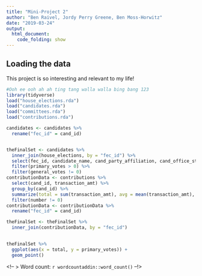 ```yaml
---
title: "Mini-Project 2"
author: "Ben Raivel, Jordy Perry Greene, Ben Moss-Horwitz"
date: "2019-03-24"
output: 
  html_document:
    code_folding: show
---
```



## Loading the data

This project is so interesting and relevant to my life!

```r
#Ooh ee ooh ah ah ting tang walla walla bing bang 123
library(tidyverse)
load("house_elections.rda")
load("candidates.rda")
load("committees.rda")
load("contributions.rda")
```


```r
candidates <- candidates %>%
  rename("fec_id" = cand_id)
```

```r

```

```r
theFinalSet <- candidates %>%
  inner_join(house_elections, by = "fec_id") %>%
  select(fec_id, candidate_name, cand_party_affiliation, cand_office_state, incumbent, primary_votes, general_votes, ge_winner) %>%
  filter(primary_votes > 0) %>%
  filter(general_votes != 0)
contributionData <- contributions %>%
  select(cand_id, transaction_amt) %>%
  group_by(cand_id) %>%
  summarize(total = sum(transaction_amt), avg = mean(transaction_amt), number = n()) %>%
  filter(number != 0)
contributionData <- contributionData %>%
  rename("fec_id" = cand_id)

theFinalSet <- theFinalSet %>%
  inner_join(contributionData, by = "fec_id")
  
```

```r
theFinalSet %>%
  ggplot(aes(x = total, y = primary_votes)) +
  geom_point()
```


<!--
> Word count: `r wordcountaddin::word_count()`
--!>